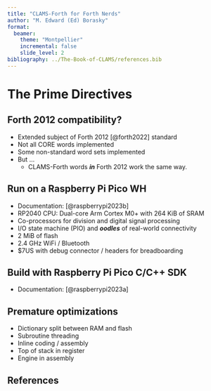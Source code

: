 ```yaml
---
title: "CLAMS-Forth for Forth Nerds"
author: "M. Edward (Ed) Borasky"
format:
  beamer:
    theme: "Montpellier"
    incremental: false
    slide_level: 2
bibliography: ../The-Book-of-CLAMS/references.bib
---
```


# The Prime Directives

## Forth 2012 compatibility?
- Extended subject of Forth 2012 [@forth2022] standard
- Not all CORE words implemented
- Some non-standard word sets implemented
- But ... 
    * CLAMS-Forth words ***in*** Forth 2012 work the same way.

## Run on a Raspberry Pi Pico WH
- Documentation: [@raspberrypi2023b]
- RP2040 CPU: Dual-core Arm Cortex M0+ with 264 KiB of SRAM
- Co-processors for division and digital signal processing
- I/O state machine (PIO) and ***oodles*** of real-world connectivity
- 2 MiB of flash
- 2.4 GHz WiFi / Bluetooth
- $7US with debug connector / headers for breadboarding

## Build with Raspberry Pi Pico C/C++ SDK

- Documentation:  [@raspberrypi2023a]

## Premature optimizations
- Dictionary split between RAM and flash
- Subroutine threading
- Inline coding / assembly
- Top of stack in register
- Engine in assembly

## References

